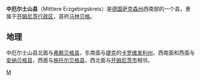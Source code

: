 {{德国县级行政单位
| 县徽图 = Image:Wappen Mittlerer Erzgebirgskreis.svg
| 在德国内的位置图 = Image:Lage des Mittleren Erzgebirgskreises in Deutschland.png
| 所属联邦州 = 萨克森州
| 所属行政区 = 开姆尼茨行政区
| 首府 = 马林贝格
| 面积 = 595.37
| 人口 = 88,030
| 统计时间 = 2006年12月31日
| 人口密度 = 148
| 汽车牌号 = MEK
| 下设城镇 = 6个市、16个镇
| 政府地址 = Markt 7<br />09496 Marienberg
| 政府网站 = www.lra-mek.de
| 在州内的位置图 = Image:Saxony mek.png
|}}

'''中厄尔士山县'''（Mittlere Erzgebirgskreis）是[[德国|德国]][[萨克森州|萨克森州]]西南部的一个县，隶属于[[开姆尼茨行政区|开姆尼茨行政区]]，首府[[马林贝格|马林贝格]]。

== 地理 ==

中厄尔士山县北面与[[弗赖贝格县|弗赖贝格县]]，东南面与[[捷克|捷克]]的[[卡罗维发利州|卡罗维发利州]]，西南面和西面与[[安纳贝格县|安纳贝格县]]，西面与[[施托尔贝格县|施托尔贝格县]]，西北面与[[开姆尼茨|开姆尼茨市]]相邻。

{{萨克森州行政区划}}

{{Authority control}}
[[Category:萨克森州|M]]